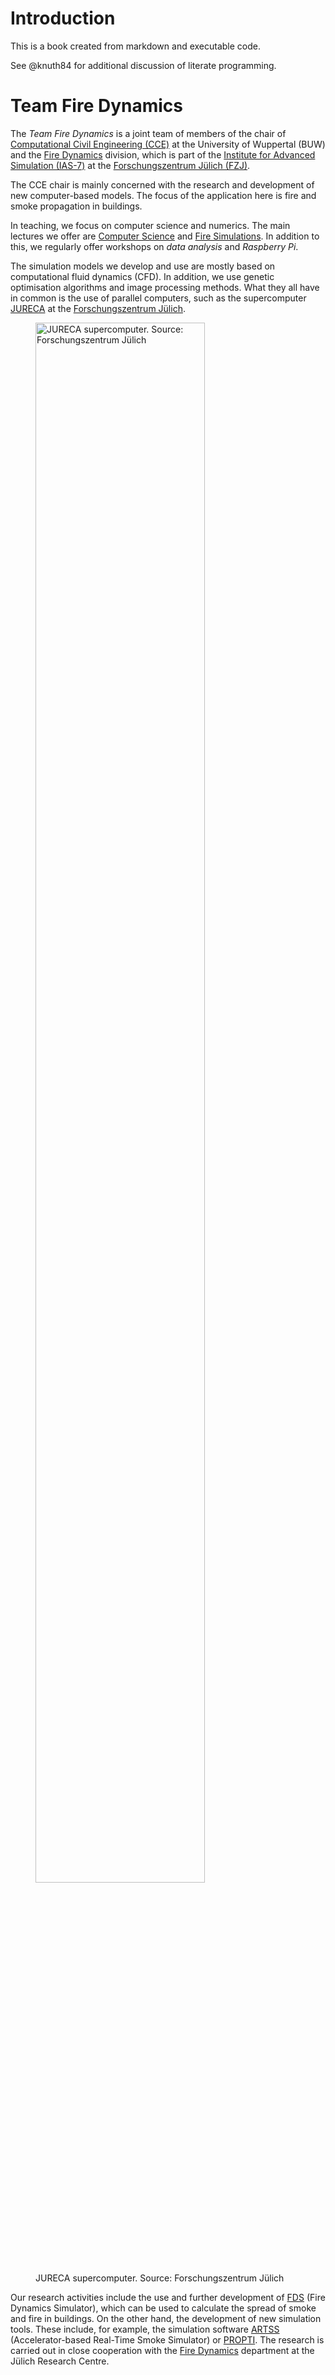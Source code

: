 # Introduction

This is a book created from markdown and executable code.

See @knuth84 for additional discussion of literate programming.


# Team Fire Dynamics {.unnumbered}

The *Team Fire Dynamics* is a joint team of members of the chair of [Computational Civil Engineering (CCE)](https://cce.uni-wuppertal.de/en.html) at the University of Wuppertal (BUW) and the [Fire Dynamics](https://www.fz-juelich.de/ias/ias-7/EN/Research/Fire_Dynamics/_node.html) division, which is part of the [Institute for Advanced Simulation (IAS-7)](https://www.fz-juelich.de/ias/ias-7) at the [Forschungszentrum Jülich (FZJ)](https://www.fz-juelich.de).

The CCE chair is mainly concerned with the research and development of new computer-based models. The focus of the application here is fire and smoke propagation in buildings. 

In teaching, we focus on computer science and numerics. The main lectures we offer are [Computer Science](https://cce.uni-wuppertal.de/index.php?id=4178&L=0) and [Fire Simulations](https://cce.uni-wuppertal.de/index.php?id=4185&L=0). In addition to this, we regularly offer workshops on *data analysis* and *Raspberry Pi*. 

The simulation models we develop and use are mostly based on computational fluid dynamics (CFD). In addition, we use genetic optimisation algorithms and image processing methods. What they all have in common is the use of parallel computers, such as the supercomputer [JURECA](https://www.fz-juelich.de/ias/jsc/EN/Expertise/Supercomputers/JURECA/JURECA_node.html) at the [Forschungszentrum Jülich](https://fz-juelich.de/portal/DE/Home/home_node.html).

![JURECA supercomputer. Source: Forschungszentrum Jülich](https://www.fz-juelich.de/en/ias/jsc/systems/supercomputers/jureca/jureca-dc.jpeg/@@images/image){#fig-jureca width="80%"}

Our research activities include the use and further development of [FDS](https://pages.nist.gov/fds-smv/) (Fire Dynamics Simulator), which can be used to calculate the spread of smoke and fire in buildings. On the other hand, the development of new simulation tools. These include, for example, the simulation software [ARTSS](https://github.com/FireDynamics/ARTSS) (Accelerator-based Real-Time Smoke Simulator) or [PROPTI](https://github.com/FireDynamics/propti). The research is carried out in close cooperation with the [Fire Dynamics](https://www.fz-juelich.de/ias/ias-7/EN/Research/Fire_Dynamics/_node.html) department at the Jülich Research Centre.

<!-- Thats the way videos should be included:
{{< video https://uni-wuppertal.sciebo.de/s/nVLI1zYV20rBESP/download
    title="Simulation of fires in an underground station, part of the [ORPHEUS project](http://www.orpheus-projekt.de), using the software [FDS](https://pages.nist.gov/fds-smv/)."
>}} -->
<!-- 
|<video controls width="100%"> <source src="https://uni-wuppertal.sciebo.de/s/L8WzAy7adlX45Yk/download" type="video/mp4"> </video>|
|:--:|
|Simulation of fires in an underground station, part of the [ORPHEUS project](http://www.orpheus-projekt.de), using the software [FDS](https://pages.nist.gov/fds-smv/).|


| <video controls width="100%"> <source src="https://uni-wuppertal.sciebo.de/s/muvLoJ1qgmJgBHT/download" type="video/mp4"> </video> |
|:--:|
| Simulation of a liquid fire with the software [OpenFoam](https://www.openfoam.com/) |

| <video controls width="100%"> <source src="https://uni-wuppertal.sciebo.de/s/mBzgUtDRcZfYJRb/download" type="video/mp4"> </video> |
|:--:|
| Self-consistent simulation of fire spread along a cable route, part of @Hehnen.2020. Calculated with [FDS](https://pages.nist.gov/fds-smv/). | -->